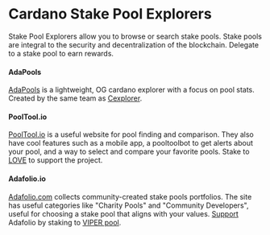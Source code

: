 # Cardano Stake Pool Explorers

Stake Pool Explorers allow you to browse or search stake pools. Stake pools are integral to the security and decentralization of the blockchain. Delegate to a stake pool to earn rewards. 

#### AdaPools
[AdaPools](https://adapools.org/) is a lightweight, OG cardano explorer with a focus on pool stats. Created by the same team as [Cexplorer](https://cexplorer.io/).

#### PoolTool.io
[PoolTool.io](https://pooltool.io/) is a useful website for pool finding and comparison. They also have cool features such as a mobile app, a pooltoolbot to get alerts about your pool, and a way to select and compare your favorite pools. Stake to [LOVE](https://pooltool.io/pool/95c4956f7a137f7fe9c72f2e831e6038744b6307d00143b2447e6443/epochs) to support the project. 

#### Adafolio.io
[Adafolio.com](https://adafolio.com/) collects community-created stake pools portfolios. The site has useful categories like "Charity Pools" and "Community Developers", useful for choosing a stake pool that aligns with your values. [Support](https://adafolio.com/support) Adafolio by staking to [VIPER pool](https://viperstaking.com/). 